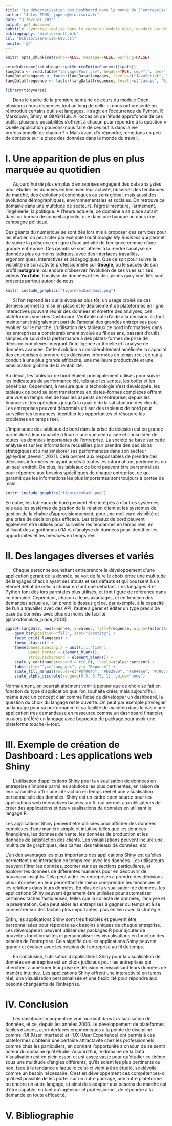 ---
title: "La démocratisation des Dashboard dans le monde de l’entreprise"
author: "Jules PONS, jupons@etu.isara.fr"
date: "3 février 2023"
output: pdf_document
subtitle: Synthèse réalisé dans le cadre du module Open, conduit par Monsieur Vincent PAYET
bibliography: "biblio/synth.bib"
csl: "biblio/isara-iso-690.csl"
nocite: '@*'
---

```{r setup, include=FALSE}
knitr::opts_chunk$set(echo=FALSE, message=FALSE, warning=FALSE)

setwd(dirname(rstudioapi::getSourceEditorContext()$path))
langData <- read.table("langagesPour.csv", header=TRUE, sep=";", dec=",", encoding="UTF-8")
langData$langages <- factor(langData$langages, levels=c("JavaScript", "R", "Python"))
langData$frequence <- factor(langData$frequence, levels=c("Jamais", "Rarement", "Parfois", "Souvent", "Toujours"))

library(tidyverse)
```

|       Dans le cadre de la première semaine de cours du module Open, plusieurs cours dispensés tout au long de celle-ci nous ont présenté ou réintroduit certains outils et langages, il s’agit en l’occurrence de Python, R Markdown, Shiny et Git/GitHub. À l’occasion de l’étude approfondie de ces outils, plusieurs possibilités s’offrent à chacun pour répondre à la question « Quelle application pouvons-nous faire de ces outils dans la vie professionnelle de chacun ? » Mais avant d’y répondre, remettons un peu de contexte sur la place des données dans le monde du travail.

# I. Une apparition de plus en plus marquée au quotidien

|       Aujourd’hui de plus en plus d’entreprises engagent des data analystes pour étudier les données en lien avec leur activité, observer des tendances de marché, des évolutions économiques au sens global, mais aussi des évolutions démographiques, environnementales et sociales. On retrouve ce domaine dans une multitude de secteurs, l’agroalimentaire, l’armement, l’ingénierie, la politique. À l’heure actuelle, ce domaine a sa place autant dans un bureau de conseil agricole, que dans une banque ou dans une campagne politique.

Des géants du numérique se sont dès lors mis à proposer des services pour les étudier, on peut citer par exemple l’outil *Google My Business* qui permet de suivre la présence en ligne d’une activité de freelance comme d’une grande entreprise. Ces géants se sont attelés à la rendre l’analyse de données plus ou moins ludiques, avec des interfaces travaillés, ergonomiques, interactives et pédagogiques. Que ce soit pour suivre la visibilité de son activité professionnelle sur **Google**, ou le succès de son profil **Instagram**, ou encore d’observer l’évolution de ses vues sur ses vidéos **YouTube**, l’analyse de données et les disciplines qui y sont liés sont présents partout autour de nous.

```{r out.width="80%", fig.align="center", fig.cap="Exemple de dashboard accessibles à tous : Google (gauche), Instagram (centre) et YouTube (droite)"}
knitr::include_graphics("figure/exDashQuot.png")
```

|       Si l’on reprend les outils évoqués plus tôt, un usage croisé de ces derniers permet la mise en place et le déploiement de plateformes en ligne interactives pouvant réunir des données et émettre des analyses, ces plateformes sont des Dashboard. Véritable outil d’aide à la décision, ils font maintenant intégralement part de l’arsenal des grandes entreprises pour évoluer sur le marché. L'utilisation des tableaux de bord informatisés dans les entreprises a considérablement évolué au fil des ans, passant d'outils simples de suivi de la performance à des plates-formes de prise de décision complexes intégrant l'intelligence artificielle et l'analyse de données avancée. Cette évolution a considérablement améliorée la capacité des entreprises à prendre des décisions informées en temps réel, ce qui a conduit à une plus grande efficacité, une meilleure productivité et une amélioration globale de la rentabilité.

Au début, les tableaux de bord étaient principalement utilisés pour suivre les indicateurs de performance clé, tels que les ventes, les coûts et les bénéfices. Cependant, à mesure que la technologie s'est développée, les tableaux de bord se sont transformés en plates-formes complexes offrant une vue en temps réel de tous les aspects de l'entreprise, depuis les finances et les opérations jusqu'à la qualité de la satisfaction des clients. Les entreprises peuvent désormais utiliser des tableaux de bord pour surveiller les tendances, identifier les opportunités et résoudre les problèmes en temps réel.

L'importance des tableaux de bord dans la prise de décision est en grande partie due à leur capacité à fournir une vue centralisée et consolidée de toutes les données importantes de l'entreprise. La société se base sur cette analyse et sur les informations recueillies pour prendre des décisions stratégiques et ainsi améliorer ses performances dans son secteur [@leydier_devenir_2021]. Cela permet aux responsables de prendre des décisions informées en ayant accès à toutes les informations pertinentes en un seul endroit. De plus, les tableaux de bord peuvent être personnalisés pour répondre aux besoins spécifiques de chaque entreprise, ce qui garantit que les informations les plus importantes sont toujours à portée de main.


```{r out.width="80%", fig.align="center", fig.cap="Design d'un dashboard professionnel utilisé pour étudier la présence en ligne d'une entreprise"}
knitr::include_graphics("figure/exDash.png")
```

En outre, les tableaux de bord peuvent être intégrés à d'autres systèmes, tels que les systèmes de gestion de la relation client et les systèmes de gestion de la chaîne d'approvisionnement, pour une meilleure visibilité et une prise de décision plus efficace. Les tableaux de bord peuvent également être utilisés pour surveiller les tendances en temps réel, en utilisant des algorithmes d'IA et d'analyse de données pour identifier les opportunités et les menaces en temps réel.

# II. Des langages diverses et variés

|       Chaque personne souhaitant entreprendre le développement d'une application gérant de la donnée, se voit de faire le choix entre une multitude de langages chacun ayant ses atouts et ses défauts et qui poussent à un éternel débat de celui à choisir en tant que débutant. Les langages R et Python font dès lors parmi des plus utilisés, et font figure de référence dans ce domaine. Cependant, chacun a leurs avantages, et en fonction des demandes actuelles, l'un prend le dessus grâce, par exemple, à la capacité de l'un à travailler avec des API, l'autre à gérer et éditer un type précis de base de données avec plus ou moins de facilité [@rakotomalala_place_2018].

```{r out.width="70%", fig.align="center", fig.cap="Boxplot de la distribution de la fréquence d'usage des trois langages principaux utilisés en data visualisation"}
ggplot(langData, aes(x=annee, y=valeur, fill=frequence, alpha=factor(annee))) +
    geom_bar(position="fill", stat="identity") +
    facet_grid(~langages) +
    theme_classic() +
    theme(panel.spacing.x = unit(1.1,"line"),
          panel.border = element_blank(),
          strip.background = element_blank()) +
    scale_y_continuous(expand = c(0,0), labels=scales::percent) +
    labs(title="",x="Langages", y = "Réponse") +
    scale_fill_manual(values=c("#bf004b", "#bb2980", "#a04eae", "#706ccd", "#0383db"), name="Fréquence") +
    scale_alpha_discrete(range=c(0.5, 0.75, 1), guide="none")
```

Normalement, on pourrait aisément venir à penser que ce choix se fait en fonction du type d'application que l'on souhaite créer, mais aujourd'hui, même avec un concept clair comme l'idée de développer un dashboard, la question du choix du langage reste ouverte. On peut par exemple privilégier un langage pour sa performance et sa facilité de maintien dans le cas d'une application très demandeuse en ressource comme un dashboard financier, ou alors préféré un langage avec beaucoup de package pour avoir une plateforme touche-à-tout.

# III. Exemple de création de Dashboard : Les applications web Shiny

|       L'utilisation d'applications Shiny pour la visualisation de données en entreprise s'impose parmi les solutions les plus pertinentes, en raison de leur capacité à offrir une interaction en temps réel et une visualisation personnalisée des données. Shiny est un cadre open source pour les applications web interactives basées sur R, qui permet aux utilisateurs de créer des applications et des visualisations de données en utilisant le langage R.

Les applications Shiny peuvent être utilisées pour afficher des données complexes d'une manière simple et intuitive telles que les données financières, les données de vente, les données de production et les données de satisfaction des clients. Les visualisations peuvent inclure une multitude de graphiques, des cartes, des tableaux de données, etc.

L'un des avantages les plus importants des applications Shiny est qu'elles permettent une interaction en temps réel avec les données. Les utilisateurs peuvent filtrer les données, zoomer sur des sections particulières, et explorer les données de différentes manières pour en découvrir de nouveaux insights. Cela peut aider les entreprises à prendre des décisions plus informées en leur permettant de mieux comprendre les tendances et les relations dans leurs données.
En plus de la visualisation de données, les applications Shiny peuvent également être utilisées pour automatiser certaines tâches fastidieuses, telles que la collecte de données, l'analyse et la présentation. Cela peut aider les entreprises à gagner du temps et à se concentrer sur des tâches plus importantes, plus en lien avec la stratégie.

Enfin, les applications Shiny sont très flexibles et peuvent être personnalisées pour répondre aux besoins uniques de chaque entreprise. Les développeurs peuvent utiliser des packages R pour ajouter de nouvelles fonctionnalités et personnaliser les visualisations en fonction des besoins de l'entreprise. Cela signifie que les applications Shiny peuvent grandir et évoluer avec les besoins de l'entreprise au fil du temps.

|       En conclusion, l'utilisation d'applications Shiny pour la visualisation de données en entreprise est un choix judicieux pour les entreprises qui cherchent à améliorer leur prise de décision en visualisant leurs données de manière intuitive. Les applications Shiny offrent une interactivité en temps réel, une visualisation personnalisée et une flexibilité pour répondre aux besoins changeants de l'entreprise.

# IV. Conclusion

|       Les dashboard marquent un vrai tournant dans la visualisation de données, et ce, depuis les années 2000. Le développement de plateformes faciles d'accès, aux interfaces ergonomiques à la pointe de discipline comme l'UI (User Interface) et l'UX (User Experience) ont permis à ces plateformes d'obtenir une certaine attractavité chez les professionnels comme chez les particuliers, en donnant l'opportunité à chacun de se sentir acteur du domaine qu'il étudie. Aujourd'hui, le domaine de la Data Visualisation est en plein essor, et est assez vaste pour qu'étudier ce thème sous une multitude d'angles différents, qu'ils soient les plus pertinents ou non, face à la tendance à laquelle celui-ci vient à être étudié, se dévoile comme un besoin nécessaire. C'est en développement ces compétences-ci qu'il est possible de les porter sur un autre package, une autre plateforme ou encore un autre langage, et ainsi de s'adapter aux besoins du marché est d'être capable, en tant qu'ingénieur et professionnel, de répondre à la demande en toute efficacité.

# V. Bibliographie